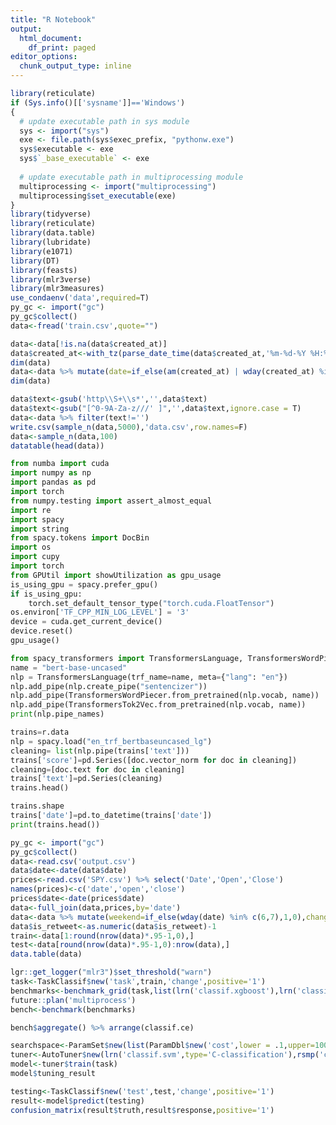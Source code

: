 ```yaml
---
title: "R Notebook"
output:
  html_document:
    df_print: paged
editor_options:
  chunk_output_type: inline
---
```


```R
library(reticulate)
if (Sys.info()[['sysname']]=='Windows')
{
  # update executable path in sys module
  sys <- import("sys")
  exe <- file.path(sys$exec_prefix, "pythonw.exe")
  sys$executable <- exe
  sys$`_base_executable` <- exe
  
  # update executable path in multiprocessing module
  multiprocessing <- import("multiprocessing")
  multiprocessing$set_executable(exe)
}
library(tidyverse)
library(reticulate)
library(data.table)
library(lubridate)
library(e1071)
library(DT)
library(feasts)
library(mlr3verse)
library(mlr3measures)
use_condaenv('data',required=T)
py_gc <- import("gc")
py_gc$collect()
data<-fread('train.csv',quote="")
```

```R
data<-data[!is.na(data$created_at)]
data$created_at<-with_tz(parse_date_time(data$created_at,'%m-%d-%Y %H:%m:%s'),tzone='US/Central')
dim(data)
data<-data %>% mutate(date=if_else(am(created_at) | wday(created_at) %in% c(7,1),date(created_at),date(created_at+days(1))),is_retweet=as.factor(if_else(is_retweet=='TRUE',1,0))) %>% select(-one_of('created_at'))
dim(data) 
```

```R
data$text<-gsub('http\\S+\\s*','',data$text)
data$text<-gsub("[^0-9A-Za-z///' ]",'',data$text,ignore.case = T)
data<-data %>% filter(text!='')
write.csv(sample_n(data,5000),'data.csv',row.names=F)
data<-sample_n(data,100)
datatable(head(data))
```

```python
from numba import cuda 
import numpy as np
import pandas as pd
import torch
from numpy.testing import assert_almost_equal
import re
import spacy
import string
from spacy.tokens import DocBin
import os
import cupy
import torch
from GPUtil import showUtilization as gpu_usage
is_using_gpu = spacy.prefer_gpu()
if is_using_gpu:
    torch.set_default_tensor_type("torch.cuda.FloatTensor")
os.environ['TF_CPP_MIN_LOG_LEVEL'] = '3' 
device = cuda.get_current_device()
device.reset()
gpu_usage()
```

```python
from spacy_transformers import TransformersLanguage, TransformersWordPiecer, TransformersTok2Vec
name = "bert-base-uncased"
nlp = TransformersLanguage(trf_name=name, meta={"lang": "en"})
nlp.add_pipe(nlp.create_pipe("sentencizer"))
nlp.add_pipe(TransformersWordPiecer.from_pretrained(nlp.vocab, name))
nlp.add_pipe(TransformersTok2Vec.from_pretrained(nlp.vocab, name))
print(nlp.pipe_names) 
```

```python
trains=r.data
nlp = spacy.load("en_trf_bertbaseuncased_lg")
cleaning= list(nlp.pipe(trains['text']))
trains['score']=pd.Series([doc.vector_norm for doc in cleaning])
cleaning=[doc.text for doc in cleaning]
trains['text']=pd.Series(cleaning)
trains.head()
```

```python
trains.shape
trains['date']=pd.to_datetime(trains['date'])
print(trains.head())
```

```R
py_gc <- import("gc")
py_gc$collect()
data<-read.csv('output.csv')
data$date<-date(data$date)
prices<-read.csv('SPY.csv') %>% select('Date','Open','Close')
names(prices)<-c('date','open','close')
prices$date<-date(prices$date)
data<-full_join(data,prices,by='date')
data<-data %>% mutate(weekend=if_else(wday(date) %in% c(6,7),1,0),change=as.factor(if_else(close>open,'1','0')),score=lead(score,1))  %>%  fill(change,.direction='up') %>% filter(score>0) %>% select(-one_of('date','text','open','close')) 
data$is_retweet<-as.numeric(data$is_retweet)-1
train<-data[1:round(nrow(data)*.95-1,0),]
test<-data[round(nrow(data)*.95-1,0):nrow(data),]
data.table(data)
```

```R
lgr::get_logger("mlr3")$set_threshold("warn")
task<-TaskClassif$new('task',train,'change',positive='1')
benchmarks<-benchmark_grid(task,list(lrn('classif.xgboost'),lrn('classif.ranger'),lrn('classif.svm'),lrn('classif.log_reg'),lrn('classif.naive_bayes')),rsmp('cv',folds=10))
future::plan('multiprocess')
bench<-benchmark(benchmarks)
```

```R
bench$aggregate() %>% arrange(classif.ce)
```

```R
searchspace<-ParamSet$new(list(ParamDbl$new('cost',lower = .1,upper=100),ParamDbl$new('gamma',lower=.0001,upper=10),ParamFct$new('kernel',c('polynomial','radial','sigmoid'))))
tuner<-AutoTuner$new(lrn('classif.svm',type='C-classification'),rsmp('cv',folds=10),msr('classif.ce'),searchspace,trm('evals',n_evals=15),mlr3tuning::tnr('random_search',batch_size=36))
model<-tuner$train(task)
model$tuning_result
```

```R
testing<-TaskClassif$new('test',test,'change',positive='1')
result<-model$predict(testing)
confusion_matrix(result$truth,result$response,positive='1')
```